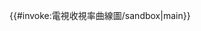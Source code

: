 <includeonly>{{#invoke:電視收視率曲線圖/sandbox|main}}</includeonly><noinclude>
{{documentation}}
</noinclude>